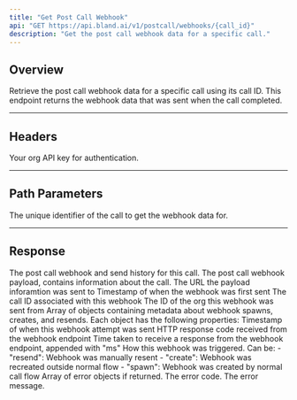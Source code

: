 ```yaml
---
title: "Get Post Call Webhook"
api: "GET https://api.bland.ai/v1/postcall/webhooks/{call_id}"
description: "Get the post call webhook data for a specific call."
---
```


## Overview

Retrieve the post call webhook data for a specific call using its call ID. This endpoint returns the webhook data that was sent when the call completed.

---

## Headers

<ParamField header="authorization" type="string" required>
  Your org API key for authentication.
</ParamField>

---

## Path Parameters

<ParamField path="call_id" type="string" required>
  The unique identifier of the call to get the webhook data for.
</ParamField>

---

## Response
<ResponseField name="data" type="object">
  The post call webhook and send history for this call.
  <Expandable title="Properties">
    <ResponseField name="payload" type="object">
      The post call webhook payload, contains information about the call.
    </ResponseField>
    <ResponseField name="url" type="string">
      The URL the payload inforamtion was sent to
    </ResponseField>
    <ResponseField name="created_at" type="string">
      Timestamp of when the webhook was first sent
    </ResponseField>
    <ResponseField name="call_id" type="string">
      The call ID associated with this webhook
    </ResponseField>
    <ResponseField name="user_id" type="string">
      The ID of the org this webhook was sent from
    </ResponseField>
    <ResponseField name="metadata" type="array">
      Array of objects containing metadata about webhook spawns, creates, and resends. Each object has the following properties:
      <Expandable title="Array Item Properties">
        <ResponseField name="sent_at" type="string">
          Timestamp of when this webhook attempt was sent
        </ResponseField>
        <ResponseField name="response_code" type="integer">
          HTTP response code received from the webhook endpoint
        </ResponseField>
        <ResponseField name="response_time" type="string">
          Time taken to receive a response from the webhook endpoint, appended with "ms"
        </ResponseField>
        <ResponseField name="send_type" type="string">
          How this webhook was triggered. Can be:
          - "resend": Webhook was manually resent
          - "create": Webhook was recreated outside normal flow
          - "spawn": Webhook was created by normal call flow
        </ResponseField>
      </Expandable>
    </ResponseField>
  </Expandable>
</ResponseField>
<ResponseField name="errors" type="array">
  Array of error objects if returned.
  <Expandable title="Array Item Properties">
    <ResponseField name="error" type="string">
      The error code.
    </ResponseField>
    <ResponseField name="message" type="string">
      The error message.
    </ResponseField>
  </Expandable>
</ResponseField>